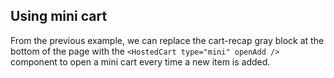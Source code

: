 
<Meta of={Stories} />

## Using mini cart
From the previous example, we can replace the cart-recap gray block at the bottom of the page 
with the `<HostedCart type="mini" openAdd />` component to open a mini cart every time a new item is added.

<Canvas of={Stories.WithMiniCart} />
